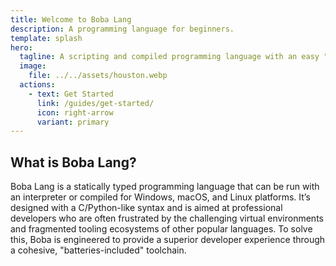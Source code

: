 ```yaml
---
title: Welcome to Boba Lang
description: A programming language for beginners.
template: splash
hero:
  tagline: A scripting and compiled programming language with an easy "batteries-included" toolchain. (In Development)
  image:
    file: ../../assets/houston.webp
  actions:
    - text: Get Started
      link: /guides/get-started/
      icon: right-arrow
      variant: primary
---
```



## What is Boba Lang?

Boba Lang is a statically typed programming language that can be run with an interpreter or compiled for Windows, macOS, and Linux platforms. It’s designed with a C/Python-like syntax and is aimed at professional developers who are often frustrated by the challenging virtual environments and fragmented tooling ecosystems of other popular languages. To solve this, Boba is engineered to provide a superior developer experience through a cohesive, "batteries-included" toolchain.
